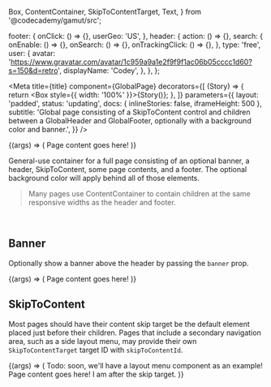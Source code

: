   Box,
  ContentContainer,
  SkipToContentTarget,
  Text,
} from '@codecademy/gamut/src';


  footer: {
    onClick: () => {},
    userGeo: 'US',
  },
  header: {
    action: () => {},
    search: {
      onEnable: () => {},
      onSearch: () => {},
      onTrackingClick: () => {},
    },
    type: 'free',
    user: {
      avatar:
        'https://www.gravatar.com/avatar/1c959a9a1e2f9f9f1ac06b05cccc1d60?s=150&d=retro',
      displayName: 'Codey',
    },
  },
};

<Meta
  title={title}
  component={GlobalPage}
  decorators={[
    (Story) => {
      return <Box style={{ width: '100%' }}>{Story()}</Box>;
    },
  ]}
  parameters={{
    layout: 'padded',
    status: 'updating',
    docs: { inlineStories: false, iframeHeight: 500 },
    subtitle:
      'Global page consisting of a SkipToContent control and children between a GlobalHeader and GlobalFooter, optionally with a background color and banner.',
  }}
/>

<Canvas>
  <Story name="GlobalPage" args={defaultArgs}>
    {(args) => (
      <Box position="relative" zIndex={0}>
        <GlobalPage {...args}>
          <ContentContainer>
            <Text as="h1">Page content goes here!</Text>
          </ContentContainer>
        </GlobalPage>
      </Box>
    )}
  </Story>
</Canvas>

General-use container for a full page consisting of an optional banner, a header, <LinkTo kind="Atoms/SkipToContent">SkipToContent</LinkTo>, some page contents, and a footer.
The optional background color will apply behind all of those elements.

<PropsTable story="GlobalPage" />

> Many pages use <LinkTo kind="Layouts/ContentContainer">ContentContainer</LinkTo> to contain children at the same responsive widths as the header and footer.

<br />

## Banner

Optionally show a banner above the header by passing the `banner` prop.

<Canvas>
  <Story
    name="Banner"
    args={{ ...defaultArgs, banner: { children: "I'm a banner!" } }}
  >
    {(args) => (
      <Box position="relative" zIndex={0}>
        <GlobalPage {...args}>
          <ContentContainer>
            <Text as="h1">Page content goes here!</Text>
          </ContentContainer>
        </GlobalPage>
      </Box>
    )}
  </Story>
</Canvas>

## SkipToContent

Most pages should have their content skip target be the default element placed just before their children.
Pages that include a secondary navigation area, such as a side layout menu, may provide their own `SkipToContentTarget` target ID with `skipToContentId`.

<Canvas>
  <Story
    name="SkipToContent"
    args={{ ...defaultArgs, skipToContentId: 'custom-id' }}
  >
    {(args) => (
      <Box position="relative" zIndex={0}>
        <GlobalPage {...args}>
          <ContentContainer>
            Todo: soon, we'll have a layout menu component as an example!
            <SkipToContentTarget id="custom-id">
              <Text as="h1">Page content goes here!</Text>
              <Text as="p">I am after the skip target.</Text>
            </SkipToContentTarget>
          </ContentContainer>
        </GlobalPage>
      </Box>
    )}
  </Story>
</Canvas>
